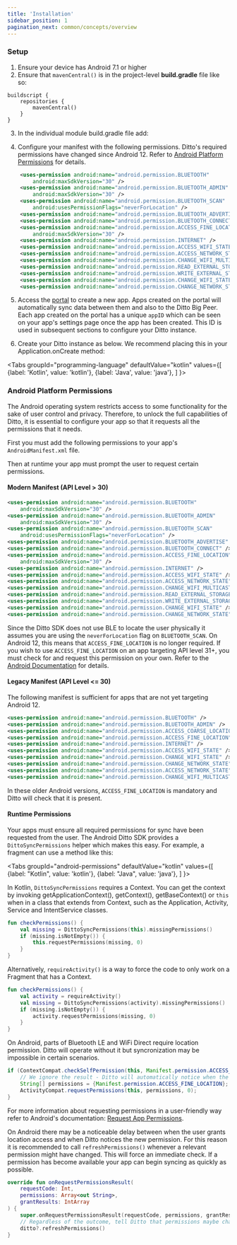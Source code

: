 ```yaml
---
title: 'Installation'
sidebar_position: 1
pagination_next: common/concepts/overview
---
```



### Setup

1. Ensure your device has Android 7.1 or higher
2. Ensure that `mavenCentral()` is in the project-level __build.gradle__ file like so:

```
buildscript {
    repositories {
        mavenCentral()
    }
}
```

3. In the individual module build.gradle file add:

<InstallCode framework="android" />

4. Configure your manifest with the following permissions. Ditto's required
permissions have changed since Android 12. Refer to [Android Platform
Permissions](#android-platform-permissions) for
details.


```xml
    <uses-permission android:name="android.permission.BLUETOOTH"
        android:maxSdkVersion="30" />
    <uses-permission android:name="android.permission.BLUETOOTH_ADMIN"
        android:maxSdkVersion="30" />
    <uses-permission android:name="android.permission.BLUETOOTH_SCAN"
        android:usesPermissionFlags="neverForLocation" />
    <uses-permission android:name="android.permission.BLUETOOTH_ADVERTISE" />
    <uses-permission android:name="android.permission.BLUETOOTH_CONNECT" />
    <uses-permission android:name="android.permission.ACCESS_FINE_LOCATION"
        android:maxSdkVersion="30" />
    <uses-permission android:name="android.permission.INTERNET" />
    <uses-permission android:name="android.permission.ACCESS_WIFI_STATE" />
    <uses-permission android:name="android.permission.ACCESS_NETWORK_STATE" />
    <uses-permission android:name="android.permission.CHANGE_WIFI_MULTICAST_STATE" />
    <uses-permission android:name="android.permission.READ_EXTERNAL_STORAGE" />
    <uses-permission android:name="android.permission.WRITE_EXTERNAL_STORAGE" />
    <uses-permission android:name="android.permission.CHANGE_WIFI_STATE" />
    <uses-permission android:name="android.permission.CHANGE_NETWORK_STATE" />
```
5. Access the [portal](https://portal.ditto.live) to create a new app. Apps created on the portal will automatically sync data between them and also to the Ditto Big Peer. Each app created on the portal has a unique `appID` which can be seen on your app's settings page once the app has been created. This ID is used in subsequent sections to configure your Ditto instance.

6. Create your Ditto instance as below. We recommend placing this in your Application.onCreate method:


<Tabs
  groupId="programming-language"
  defaultValue="kotlin"
  values={[
    {label: 'Kotlin', value: 'kotlin'},
    {label: 'Java', value: 'java'},
  ]
}>
<TabItem value="kotlin">

<Snippet name='online-playground' language='kotlin' />

</TabItem>
<TabItem value="java">

<Snippet name='online-playground' language='java' />

</TabItem>
</Tabs>



### Android Platform Permissions

The Android operating system restricts access to some functionality for the sake of user control and privacy. Therefore, to unlock the full capabilities of Ditto, it is essential to configure your app so that it requests all the permissions that it needs.

First you must add the following permissions to your app's `AndroidManifest.xml` file.

Then at runtime your app must prompt the user to request certain permissions.

#### Modern Manifest (API Level > 30)

```xml title=AndroidManifest.xml
<uses-permission android:name="android.permission.BLUETOOTH"
    android:maxSdkVersion="30" />
<uses-permission android:name="android.permission.BLUETOOTH_ADMIN"
    android:maxSdkVersion="30" />
<uses-permission android:name="android.permission.BLUETOOTH_SCAN"
    android:usesPermissionFlags="neverForLocation" />
<uses-permission android:name="android.permission.BLUETOOTH_ADVERTISE" />
<uses-permission android:name="android.permission.BLUETOOTH_CONNECT" />
<uses-permission android:name="android.permission.ACCESS_FINE_LOCATION"
    android:maxSdkVersion="30" />
<uses-permission android:name="android.permission.INTERNET" />
<uses-permission android:name="android.permission.ACCESS_WIFI_STATE" />
<uses-permission android:name="android.permission.ACCESS_NETWORK_STATE" />
<uses-permission android:name="android.permission.CHANGE_WIFI_MULTICAST_STATE" />
<uses-permission android:name="android.permission.READ_EXTERNAL_STORAGE" />
<uses-permission android:name="android.permission.WRITE_EXTERNAL_STORAGE" />
<uses-permission android:name="android.permission.CHANGE_WIFI_STATE" />
<uses-permission android:name="android.permission.CHANGE_NETWORK_STATE" />
```

Since the Ditto SDK does not use BLE to locate the user physically it assumes you are using the `neverForLocation` flag on `BLUETOOTH_SCAN`. On Android 12, this means that `ACCESS_FINE_LOCATION` is no longer required. If you wish to use `ACCESS_FINE_LOCATION` on an app targeting API level 31+, you must check for and request this permission on your own. Refer to the [Android Documentation](https://developer.android.com/guide/topics/connectivity/bluetooth/permissions) for details.

#### Legacy Manifest (API Level <= 30)

The following manifest is sufficient for apps that are not yet targeting Android 12.

```xml title=AndroidManifest.xml
<uses-permission android:name="android.permission.BLUETOOTH" />
<uses-permission android:name="android.permission.BLUETOOTH_ADMIN" />
<uses-permission android:name="android.permission.ACCESS_COARSE_LOCATION" />
<uses-permission android:name="android.permission.ACCESS_FINE_LOCATION" />
<uses-permission android:name="android.permission.INTERNET" />
<uses-permission android:name="android.permission.ACCESS_WIFI_STATE" />
<uses-permission android:name="android.permission.CHANGE_WIFI_STATE" />
<uses-permission android:name="android.permission.CHANGE_NETWORK_STATE" />
<uses-permission android:name="android.permission.ACCESS_NETWORK_STATE" />
<uses-permission android:name="android.permission.CHANGE_WIFI_MULTICAST_STATE" />
```

In these older Android versions, `ACCESS_FINE_LOCATION` is mandatory and Ditto will check that it is present.

#### Runtime Permissions

Your apps must ensure all required permissions for sync have been requested from the user. The Android Ditto SDK provides a `DittoSyncPermissions` helper which makes this easy. For example, a fragment can use a method like this:


<Tabs
  groupId="android-permissions"
  defaultValue="kotlin"
  values={[
    {label: "Kotlin", value: 'kotlin'},
    {label: "Java", value: 'java'},
  ]
}>
<TabItem value="kotlin">

In Kotlin, `DittoSyncPermissions` requires a Context. You can get the context by
invoking getApplicationContext(), getContext(), getBaseContext() or `this` when
in a class that extends from Context, such as the Application, Activity, Service
and IntentService classes.

```kotlin
fun checkPermissions() {
    val missing = DittoSyncPermissions(this).missingPermissions()
    if (missing.isNotEmpty()) {
        this.requestPermissions(missing, 0)
    }
}
```

Alternatively, `requireActivity()` is a way to force the code to only work on a Fragment that has a Context.

```kotlin
fun checkPermissions() {
    val activity = requireActivity()
    val missing = DittoSyncPermissions(activity).missingPermissions()
    if (missing.isNotEmpty()) {
        activity.requestPermissions(missing, 0)
    }
}
```

</TabItem>
<TabItem value="java">

On Android, parts of Bluetooth LE and WiFi Direct require location permission.
Ditto will operate without it but syncronization may be impossible in certain
scenarios.

```java
if (ContextCompat.checkSelfPermission(this, Manifest.permission.ACCESS_FINE_LOCATION) != PackageManager.PERMISSION_GRANTED) {
    // We ignore the result - Ditto will automatically notice when the permission is granted
    String[] permissions = {Manifest.permission.ACCESS_FINE_LOCATION};
    ActivityCompat.requestPermissions(this, permissions, 0);
}
```

</TabItem>
</Tabs>

For more information about requesting permissions in a user-friendly way refer to Android's documentation: [Request App Permissions](https://developer.android.com/training/permissions/requesting).

On Android there may be a noticeable delay between when the user grants location
access and when Ditto notices the new permission. For this reason it is
recommended to call `refreshPermissions()` whenever a relevant permission might
have changed. This will force an immediate check. If a permission has become
available your app can begin syncing as quickly as possible.


```kotlin
override fun onRequestPermissionsResult(
    requestCode: Int,
    permissions: Array<out String>,
    grantResults: IntArray
) {
    super.onRequestPermissionsResult(requestCode, permissions, grantResults)
    // Regardless of the outcome, tell Ditto that permissions maybe changed
    ditto?.refreshPermissions()
}
```
